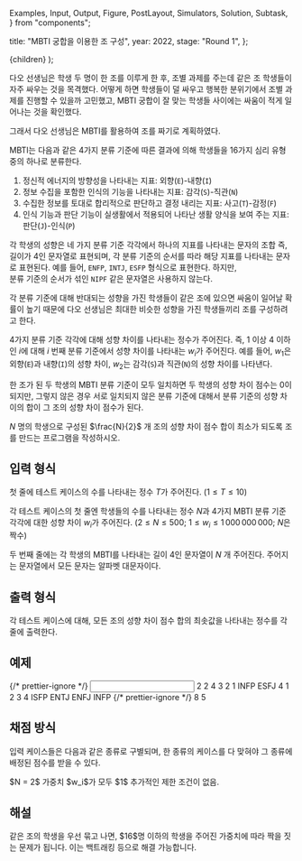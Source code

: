   Examples,
  Input,
  Output,
  Figure,
  PostLayout,
  Simulators,
  Solution,
  Subtask,
} from "components";

  title: "MBTI 궁합을 이용한 조 구성",
  year: 2022,
  stage: "Round 1",
};

  <PostLayout meta={meta}>{children}</PostLayout>
);

다오 선생님은 학생 두 명이 한 조를 이루게 한 후,
조별 과제를 주는데 같은 조 학생들이 자주 싸우는 것을
목격했다.
어떻게 하면 학생들이 덜 싸우고 행복한 분위기에서 조별 과제를
진행할 수 있을까 고민했고, MBTI 궁합이 잘 맞는 학생들
사이에는 싸움이 적게 일어나는 것을 확인했다.

그래서 다오 선생님은 MBTI를 활용하여 조를 짜기로 계획하였다.

MBTI는 다음과 같은 $4$가지 분류 기준에 따른 결과에 의해 학생들을
$16$가지 심리 유형 중의 하나로 분류한다.

1. 정신적 에너지의 방향성을 나타내는 지표: 외향(`E`)-내향(`I`)
2. 정보 수집을 포함한 인식의 기능을 나타내는 지표: 감각(`S`)-직관(`N`)
3. 수집한 정보를 토대로 합리적으로 판단하고 결정 내리는 지표: 사고(`T`)-감정(`F`)
4. 인식 기능과 판단 기능이 실생활에서 적용되어 나타난 생활 양식을 보여 주는 지표: 판단(`J`)-인식(`P`)

각 학생의 성향은 네 가지 분류 기준 각각에서 하나의 지표를 나타내는 문자의 조합
즉, 길이가 $4$인 문자열로 표현되며, 
각 분류 기준의 순서를 따라 해당 지표를 나타내는 문자로 표현된다.
예를 들어, `ENFP`, `INTJ`, `ESFP` 형식으로 표현한다. 하지만,  
분류 기준의 순서가 섞인 `NIPF` 같은 문자열은 사용하지 않는다.

각 분류 기준에 대해 반대되는 성향을 가진 학생들이 같은 조에
있으면 싸움이 일어날 확률이 높기 때문에 다오 선생님은 최대한
비슷한 성향을 가진 학생들끼리 조를 구성하려고 한다.

$4$가지 분류 기준 각각에 대해 성향 차이를 나타내는 정수가 주어진다.
즉, $1$ 이상 $4$ 이하인 $i$에 대해 $i$ 번째 분류 기준에서 성향 차이를 나타내는 $w_i$가
주어진다. 예를 들어, $w_1$은 외향(`E`)과 내향(`I`)의 성향 차이, $w_2$는
감각(`S`)과 직관(`N`)의 성향 차이를 나타낸다.

한 조가 된 두 학생의 MBTI 분류 기준이 모두 일치하면
두 학생의 성향 차이 점수는 $0$이 되지만,
그렇지 않은 경우 서로 일치되지 않은
분류 기준에 대해서 분류 기준의 성향 차이의 합이 그 조의 성향 차이 점수가
된다.

$N$ 명의 학생으로 구성된 $\frac{N}{2}$ 개 조의 성향 차이 점수 합이
최소가 되도록 조를 만드는 프로그램을 작성하시오.

## 입력 형식

첫 줄에 테스트 케이스의 수를 나타내는
정수 $T$가 주어진다. ($1 \le T \le 10$)

각 테스트 케이스의 첫 줄엔 학생들의
수를 나타내는 정수 $N$과 
$4$가지 MBTI 분류 기준 각각에 대한 성향 차이 $w_i$가 주어진다.
($2 \le N \le 500;$ $1 \le w_i \le 1\,000\,000\,000;$ $N$은 짝수)

두 번째 줄에는 각 학생의 MBTI를 나타내는 
길이 $4$인 문자열이 $N$ 개 주어진다. 주어지는 문자열에서 모든 문자는 알파벳 대문자이다.
 
## 출력 형식

각 테스트 케이스에 대해, 모든 조의 성향 차이 점수 합의
최솟값을 나타내는 정수를 각 줄에 출력한다.

## 예제

<Examples>
  {/* prettier-ignore */}
  <Input>
2
2 4 3 2 1
INFP ESFJ
4 1 2 3 4
ISFP ENTJ ENFJ INFP
  </Input>
  {/* prettier-ignore */}
  <Output>
8
5
  </Output>
</Examples>

## 채점 방식

입력 케이스들은 다음과 같은 종류로 구별되며, 한 종류의 케이스를 다 맞혀야 그 종류에 배정된 점수를 받을 수 있다.

<Subtask index={1} score={19}>
  $N = 2$
</Subtask>
<Subtask index={2} score={28}>
  가중치 $w_i$가 모두 $1$
</Subtask>
<Subtask index={3} score={53}>
  추가적인 제한 조건이 없음.
</Subtask>

## 해설

<Solution>
같은 조의 학생을 우선 묶고 나면, $16$명 이하의 학생을 주어진 가중치에 따라 짝을 짓는 문제가 됩니다. 
이는 백트래킹 등으로 해결 가능합니다.
</Solution>
